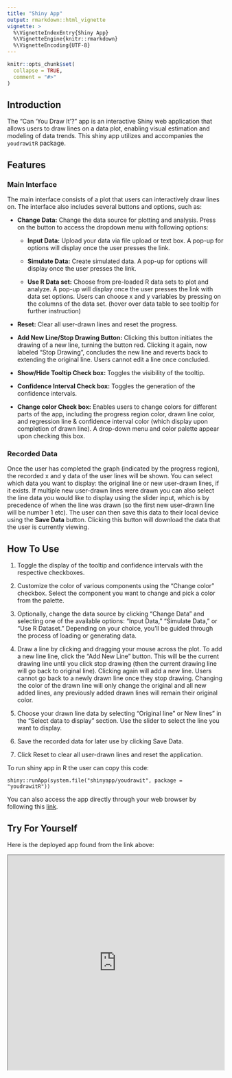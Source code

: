 ```yaml
---
title: "Shiny App"
output: rmarkdown::html_vignette
vignette: >
  %\VignetteIndexEntry{Shiny App}
  %\VignetteEngine{knitr::rmarkdown}
  %\VignetteEncoding{UTF-8}
---
```


```r
knitr::opts_chunk$set(
  collapse = TRUE,
  comment = "#>"
)
```

## Introduction

The "Can 'You Draw It'?" app is an interactive Shiny web application that allows users to draw lines on a data plot, enabling visual estimation and modeling of data trends. This shiny app utilizes and accompanies the `youdrawitR` package.

## Features

### Main Interface

The main interface consists of a plot that users can interactively draw lines on. The interface also includes several buttons and options, such as:

-   **Change Data:** Change the data source for plotting and analysis. Press on the button to access the dropdown menu with following options:

    -   **Input Data:** Upload your data via file upload or text box. A pop-up for options will display once the user presses the link.

    -   **Simulate Data:** Create simulated data. A pop-up for options will display once the user presses the link.

    -   **Use R Data set:** Choose from pre-loaded R data sets to plot and analyze. A pop-up will display once the user presses the link with data set options. Users can choose x and y variables by pressing on the columns of the data set. (hover over data table to see tooltip for further instruction)

-   **Reset:** Clear all user-drawn lines and reset the progress.

-   **Add New Line/Stop Drawing Button:** Clicking this button initiates the drawing of a new line, turning the button red. Clicking it again, now labeled "Stop Drawing", concludes the new line and reverts back to extending the original line. Users cannot edit a line once concluded.

-   **Show/Hide Tooltip Check box:** Toggles the visibility of the tooltip.

-   **Confidence Interval Check box:** Toggles the generation of the confidence intervals.

-   **Change color Check box:** Enables users to change colors for different parts of the app, including the progress region color, drawn line color, and regression line & confidence interval color (which display upon completion of drawn line). A drop-down menu and color palette appear upon checking this box.

### Recorded Data

Once the user has completed the graph (indicated by the progress region), the recorded x and y data of the user lines will be shown. You can select which data you want to display: the original line or new user-drawn lines, if it exists. If multiple new user-drawn lines were drawn you can also select the line data you would like to display using the slider input, which is by precedence of when the line was drawn (so the first new user-drawn line will be number 1 etc). The user can then save this data to their local device using the **Save Data** button. Clicking this button will download the data that the user is currently viewing.

## How To Use

1.  Toggle the display of the tooltip and confidence intervals with the respective checkboxes.

2.  Customize the color of various components using the "Change color" checkbox. Select the component you want to change and pick a color from the palette.

3.  Optionally, change the data source by clicking "Change Data" and selecting one of the available options: "Input Data," "Simulate Data," or "Use R Dataset." Depending on your choice, you'll be guided through the process of loading or generating data.

4.  Draw a line by clicking and dragging your mouse across the plot. To add a new line line, click the "Add New Line" button. This will be the current drawing line until you click stop drawing (then the current drawing line will go back to original line). Clicking again will add a new line. Users cannot go back to a newly drawn line once they stop drawing. Changing the color of the drawn line will only change the original and all new added lines, any previously added drawn lines will remain their original color.

5.  Choose your drawn line data by selecting "Original line" or New lines" in the "Select data to display" section. Use the slider to select the line you want to display.

6.  Save the recorded data for later use by clicking Save Data.

7.  Click Reset to clear all user-drawn lines and reset the application.

To run shiny app in R the user can copy this code:

`shiny::runApp(system.file("shinyapp/youdrawit", package = "youdrawitR"))`

You can also access the app directly through your web browser by following this [link](https://dillonmurphy.shinyapps.io/youdrawit/).

## Try For Yourself

Here is the deployed app found from the link above:

<iframe src = "https://dillonmurphy.shinyapps.io/youdrawit/" style="width:100%; height:500px;" class="shiny-app">
